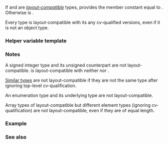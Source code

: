 {{cpp/title|is_layout_compatible}}
{{cpp/meta/navbar}}

{{ddcl|header=type_traits|since=c++20|1=
template&lt; class T, class U &gt;
struct is_layout_compatible;
}}

If {{tt|T}} and {{tt|U}} are [[cpp/language/data members#Standard-layout|''layout-compatible'']] types, provides the member constant {{c|value}} equal to {{c|true}}. Otherwise {{c|value}} is {{c|false}}.

Every type is layout-compatible with its any cv-qualified versions, even if it is not an object type.

{{cpp/types/cvaub|type1=T|type2=U}}

{{cpp/types/nospec|pv}}

===Helper variable template===
{{ddcl|since=c++20|1=
template&lt; class T, class U &gt;
constexpr bool is_layout_compatible_v = is_layout_compatible&lt;T, U&gt;::value;
}}
{{cpp/types/integral_constant/inherit|{{tt|T}} and {{tt|U}} are layout-compatible}}

===Notes===
A signed integer type and its unsigned counterpart are not layout-compatible. {{c/core|char}} is layout-compatible with neither {{c/core|signed char}} nor {{c/core|unsigned char}}.

[[cpp/language/reinterpret_cast#Type_aliasing|Similar types]] are not layout-compatible if they are not the same type after ignoring top-level cv-qualification.

An enumeration type and its underlying type are not layout-compatible.

Array types of layout-compatible but different element types (ignoring cv-qualification) are not layout-compatible, even if they are of equal length.

{{feature test macro|__cpp_lib_is_layout_compatible|{{tt|std::is_layout_compatible}}|value=201907L|std=C++20}}

===Example===
{{example
|code=
#include &lt;iomanip&gt;
#include &lt;iostream&gt;
#include &lt;type_traits&gt;

struct Foo
{
    int x;
    char y;
};

struct FooNua
{
    int x;
    [[no_unique_address]] char y;
};

class Bar
{
    const int u = 42;
    volatile char v = '*';
};

enum E0 : int {};
enum class E1 : int {};

static_assert
(
    std::is_layout_compatible_v&lt;const void, volatile void&gt; == true  and
    std::is_layout_compatible_v&lt;Foo, Bar&gt;                  == true  and
    std::is_layout_compatible_v&lt;Foo[2], Bar[2]&gt;            == false and
    std::is_layout_compatible_v&lt;int, E0&gt;                   == false and
    std::is_layout_compatible_v&lt;E0, E1&gt;                    == true  and
    std::is_layout_compatible_v&lt;long, unsigned long&gt;       == false and
    std::is_layout_compatible_v&lt;char*, const char*&gt;        == false and
    std::is_layout_compatible_v&lt;char*, char* const&gt;        == true  and
    std::is_layout_compatible_v&lt;Foo, FooNua&gt;               == false // Note [1]
);

// [1] MSVC erroneously fails this assert

int main() {}
}}

===See also===
{{dsc begin}}
{{dsc inc|cpp/types/dsc is_standard_layout}}
{{dsc end}}

{{langlinks|de|es|fr|it|ja|pt|ru|zh}}